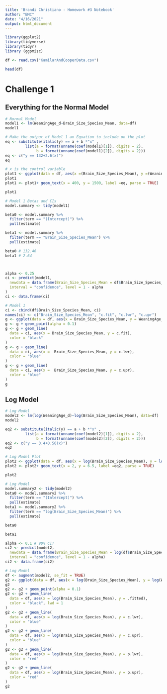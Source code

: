 ```yaml
---
title: 'Brandi Christiano - Homework #3 Notebook'
author: "BMC"
date: "4/16/2021"
output: html_document
---
```


```r
library(ggplot2)
library(tidyverse)
library(tidyr)
library (ggpmisc)
```

```r
df <- read.csv("KamilarAndCooperData.csv")
```

```r
head(df)
```

# Challenge 1

## Everything for the Normal Model
```r
# Normal Model
model1 <- lm(WeaningAge_d~Brain_Size_Species_Mean, data=df)
model1

# Make the output of Model 1 an Equation to include on the plot 
eq <- substitute(italic(y) == a + b *"x" , 
         list(a = format(unname(coef(model1)[1]), digits = 2),
              b = format(unname(coef(model1)[2]), digits = 2)))
eq <- c("y == 132+2.6(x)")
eq
```

```r

# x is the control variable
plot1 <- ggplot(data = df, aes(x =(Brain_Size_Species_Mean), y =(WeaningAge_d))) + geom_point() + geom_smooth(method = "lm", formula = y ~ x) 
plot1
plot1 <- plot1+ geom_text(x = 400, y = 1500, label =eq, parse = TRUE)

plot1
``` 
```r
# Model 1 Betas and CIs
model.summary <- tidy(model1)

beta0 <- model.summary %>%
  filter(term == "(Intercept)") %>%
  pull(estimate)

beta1 <- model.summary %>%
  filter(term == "Brain_Size_Species_Mean") %>%
  pull(estimate)

beta0 # 132.46
beta1 # 2.64



alpha <- 0.25
ci <- predict(model1,
  newdata = data.frame(Brain_Size_Species_Mean = df$Brain_Size_Species_Mean),
  interval = "confidence", level = 1 - alpha
)
ci <- data.frame(ci)
```
```r
# Model 1
ci <- cbind(df$Brain_Size_Species_Mean, ci)
names(ci) <- c("Brain_Size_Species_Mean", "c.fit", "c.lwr", "c.upr")
g <- ggplot(data = df, aes(x = Brain_Size_Species_Mean, y = WeaningAge_d))
g <- g + geom_point(alpha = 0.1)
g <- g + geom_line(
  data = ci, aes(x = Brain_Size_Species_Mean, y = c.fit),
  color = "black"
)
g <- g + geom_line(
  data = ci, aes(x =  Brain_Size_Species_Mean, y = c.lwr),
  color = "blue"
)
g <- g + geom_line(
  data = ci, aes(x =  Brain_Size_Species_Mean, y = c.upr),
  color = "blue"
)
g

```


## Log Model
```r
# Log Model
model2 <- lm(log(WeaningAge_d)~log(Brain_Size_Species_Mean), data=df)
model2

eq2 <- substitute(italic(y) == a + b *"x" , 
         list(a = format(unname(coef(model2)[1]), digits = 2),
              b = format(unname(coef(model2)[2]), digits = 2)))
eq2 <- c("y == 3.4+0.56(x)")
eq2
```
```r
# Log Model Plot 
plot2 <- ggplot(data = df, aes(x = log(Brain_Size_Species_Mean), y = log(WeaningAge_d))) + geom_point() + geom_smooth(method = "lm", formula = y ~ x) 
plot2 <- plot2+ geom_text(x = 2, y = 6.5, label =eq2, parse = TRUE)

plot2
```
```r
# Log Model
model.summary2 <- tidy(model2)
beta0 <- model.summary2 %>%
  filter(term == "(Intercept)") %>%
  pull(estimate)
beta1 <- model.summary2 %>%
  filter(term == "log(Brain_Size_Species_Mean)") %>%
  pull(estimate)

beta0

beta1

alpha <- 0.1 # 90% CI?
ci2 <- predict(model2,
  newdata = data.frame(Brain_Size_Species_Mean = log(df$Brain_Size_Species_Mean)),
  interval = "confidence", level = 1 - alpha)
ci2 <- data.frame(ci2)
```
```r
# Log Model
df <- augment(model2, se_fit = TRUE)
g2 <- ggplot(data = df, aes(x = log(Brain_Size_Species_Mean), y = log(WeaningAge_d)))
g2
g2 <- g2 + geom_point(alpha = 0.1)
g2 <- g2 + geom_line(
  data = df, aes(x = log(Brain_Size_Species_Mean), y = .fitted),
  color = "black", lwd = 1
)
g2 <- g2 + geom_line(
  data = df, aes(x = log(Brain_Size_Species_Mean), y = c.lwr),
  color = "blue"
)
g2 <- g2 + geom_line(
  data = df, aes(x = log(Brain_Size_Species_Mean), y = c.upr),
  color = "blue"
)
g2 <- g2 + geom_line(
  data = df, aes(x = log(Brain_Size_Species_Mean), y = p.lwr),
  color = "red"
)
g2 <- g2 + geom_line(
  data = df, aes(x = log(Brain_Size_Species_Mean), y = p.upr),
  color = "red"
)
g2
```


